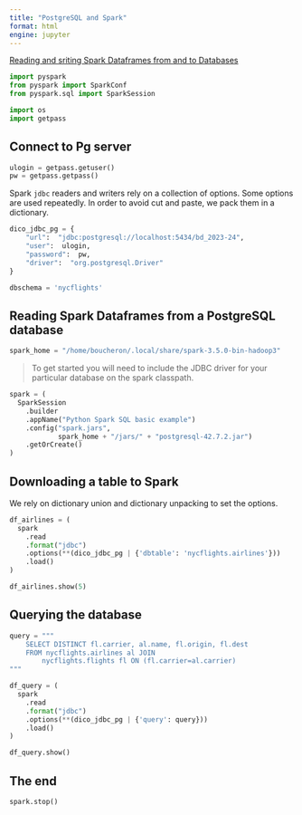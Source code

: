 ```yaml
---
title: "PostgreSQL and Spark"
format: html
engine: jupyter
---
```



[Reading and sriting Spark Dataframes from and to Databases](https://spark.apache.org/docs/latest/sql-data-sources-jdbc.html)


```python
import pyspark
from pyspark import SparkConf
from pyspark.sql import SparkSession

import os
import getpass
```

## Connect to Pg server

```python
ulogin = getpass.getuser()
pw = getpass.getpass()
```

Spark `jdbc` readers and writers rely on a collection of options.
Some options are used repeatedly. In order to avoid cut and paste, 
we pack them in a dictionary. 

```python
dico_jdbc_pg = {
    "url":  "jdbc:postgresql://localhost:5434/bd_2023-24",  
    "user":  ulogin, 
    "password":  pw, 
    "driver":  "org.postgresql.Driver"
}
```

```python
dbschema = 'nycflights'  
```

## Reading Spark Dataframes from a PostgreSQL database

```python
spark_home = "/home/boucheron/.local/share/spark-3.5.0-bin-hadoop3"
```

> To get started you will need to include the JDBC driver for your particular database on the spark classpath. 

```python
spark = (
  SparkSession 
    .builder 
    .appName("Python Spark SQL basic example") 
    .config("spark.jars", 
            spark_home + "/jars/" + "postgresql-42.7.2.jar") 
    .getOrCreate()
)
```

## Downloading a table to Spark

We rely on dictionary union and dictionary unpacking to set the options. 

```python
df_airlines = (
  spark
    .read
    .format("jdbc")
    .options(**(dico_jdbc_pg | {'dbtable': 'nycflights.airlines'}))
    .load()
)
```

```python
df_airlines.show(5)
```

## Querying the database


```python
query = """
    SELECT DISTINCT fl.carrier, al.name, fl.origin, fl.dest
    FROM nycflights.airlines al JOIN 
        nycflights.flights fl ON (fl.carrier=al.carrier)
"""
```

```python
df_query = (
  spark
    .read
    .format("jdbc")
    .options(**(dico_jdbc_pg | {'query': query}))
    .load()
)
```

```python
df_query.show()
```

## The end


```python
spark.stop()
```